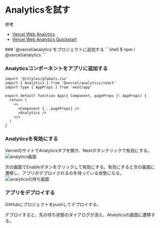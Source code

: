 
# Analyticsを試す

参考
- [Vercel Web Analytics](https://vercel.com/docs/analytics)
- [Vercel Web Analytics Quickstart](https://vercel.com/docs/analytics/quickstart#)

<Steps>
### `@vercel/analytics`をプロジェクトに追加する
```shell
$ npm i @vercel/analytics
```

### Analyticsコンポーネントをアプリに追加する
```tsx {2,9}
import '@/styles/globals.css'
import { Analytics } from '@vercel/analytics/react'
import type { AppProps } from 'next/app'

export default function App({ Component, pageProps }: AppProps) {
  return (
    <>
      <Component {...pageProps} />
      <Analytics />
    </>
  )
}
```

### Analyticsを有効にする
VercelのサイトでAnalyticsタブを開き、Nextボタンクリックで有効にする。
![analytics画面](./assets/analytics.png)

次の画面でEnableボタンをクリックして有効にする。有効にすると次の画面に遷移し、アプリがデプロイされるのを待っている状態になる。
![analyticsの待ち画面](./assets/analytics-wait.png)

### アプリをデプロイする
GitHubにプロジェクトをpushしてデプロイする。

デプロイすると、先の待ち状態のダイアログが消え、Analyticsの画面に遷移する。

</Steps>
